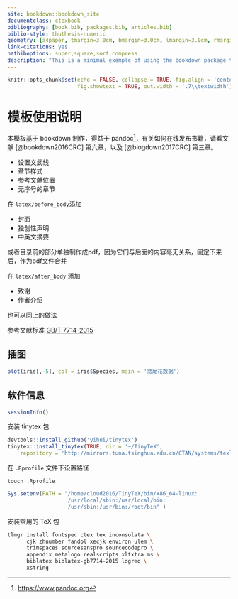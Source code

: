 ```yaml
--- 
site: bookdown::bookdown_site
documentclass: ctexbook
bibliography: [book.bib, packages.bib, articles.bib]
biblio-style: thuthesis-numeric
geometry: [a4paper, tmargin=3.0cm, bmargin=3.0cm, lmargin=3.0cm, rmargin=3.0cm]
link-citations: yes
natbiboptions: super,square,sort,compress
description: "This is a minimal example of using the bookdown package to write a book. The output format for this example is bookdown::gitbook."
---
```


```r
knitr::opts_chunk$set(echo = FALSE, collapse = TRUE, fig.align = 'center',
                      fig.showtext = TRUE, out.width = '.7\\textwidth')
```


# 模板使用说明

本模板基于 bookdown 制作，得益于 pandoc^[<https://www.pandoc.org>]，有关如何在线发布书籍，请看文献 [@bookdown2016CRC] 第六章，以及 [@blogdown2017CRC] 第三章。

- 设置文武线
- 章节样式
- 参考文献位置
- 无序号的章节


在 `latex/before_body`添加

- 封面 
- 独创性声明
- 中英文摘要

或者目录前的部分单独制作成pdf，因为它们与后面的内容毫无关系，固定下来后，作为pdf文件合并

在 `latex/after_body` 添加

- 致谢
- 作者介绍

也可以同上的做法

参考文献标准 [GB/T 7714-2015](https://github.com/Haixing-Hu/GBT7714-2005-BibTeX-Style/files/153951/GBT.7714-2015.pdf)

## 插图

```r
plot(iris[,-5], col = iris$Species, main = '鸢尾花数据')
```


## 软件信息

```r
sessionInfo()
```


安装 tinytex 包

```r
devtools::install_github('yihui/tinytex')
tinytex::install_tinytex(TRUE, dir = '~/TinyTeX', 
    repository = 'http://mirrors.tuna.tsinghua.edu.cn/CTAN/systems/texlive/tlnet' )
```

在 `.Rprofile` 文件下设置路径

```
touch .Rprofile
```

```r
Sys.setenv(PATH = "/home/cloud2016/TinyTeX/bin/x86_64-linux:
                   /usr/local/sbin:/usr/local/bin:
                   /usr/sbin:/usr/bin:/root/bin" )
```

安装常用的 TeX 包

```bash
tlmgr install fontspec ctex tex inconsolata \
      cjk zhnumber fandol xecjk environ ulem \
      trimspaces sourcesanspro sourcecodepro \
      appendix metalogo realscripts xltxtra ms \
      biblatex biblatex-gb7714-2015 logreq \
      xstring
```


